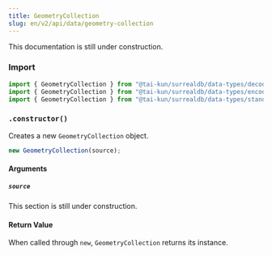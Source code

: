 ```yaml
---
title: GeometryCollection
slug: en/v2/api/data/geometry-collection
---
```



This documentation is still under construction.

### Import

```ts
import { GeometryCollection } from "@tai-kun/surrealdb/data-types/decode-only";
import { GeometryCollection } from "@tai-kun/surrealdb/data-types/encodable";
import { GeometryCollection } from "@tai-kun/surrealdb/data-types/standard";
```

### `.constructor()`

Creates a new `GeometryCollection` object.

```ts
new GeometryCollection(source);
```

#### Arguments

##### `source`

This section is still under construction.

#### Return Value

When called through `new`, `GeometryCollection` returns its instance.
